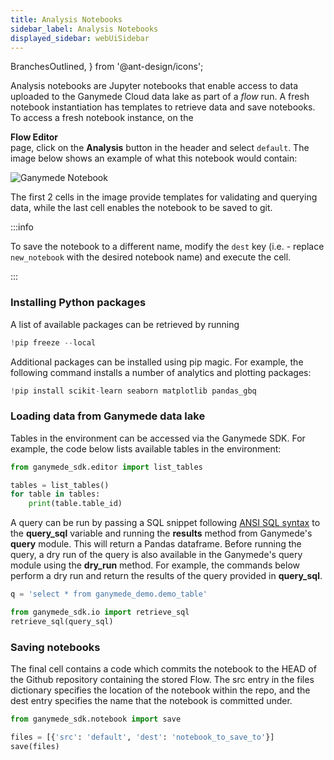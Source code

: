 ```yaml
---
title: Analysis Notebooks
sidebar_label: Analysis Notebooks
displayed_sidebar: webUiSidebar
---
```


  BranchesOutlined,
} from '@ant-design/icons';

Analysis notebooks are Jupyter notebooks that enable access to data uploaded to the Ganymede Cloud data lake as part of a _flow_ run.  A fresh notebook instantiation has templates to retrieve data and save notebooks.  To access a fresh notebook instance, on the <div className="button darkblue_button"><BranchesOutlined /> **Flow Editor**</div> page, click on the **Analysis** button in the header and select `default`.  The image below shows an example of what this notebook would contain:

![Ganymede Notebook](https://ganymede-bio.mo.cloudinary.net/apiServer/GanymedeNotebook_20230405.png)

The first 2 cells in the image provide templates for validating and querying data, while the last cell enables the notebook to be saved to git.

:::info

To save the notebook to a different name, modify the `dest` key (i.e. - replace `new_notebook` with the desired notebook name) and execute the cell.

:::

### Installing Python packages

A list of available packages can be retrieved by running

```python
!pip freeze --local
```

Additional packages can be installed using pip magic.  For example, the following command installs a number of analytics and plotting packages:

```python
!pip install scikit-learn seaborn matplotlib pandas_gbq
```

### Loading data from Ganymede data lake

Tables in the environment can be accessed via the Ganymede SDK.  For example, the code below lists available tables in the environment:

```python
from ganymede_sdk.editor import list_tables

tables = list_tables()
for table in tables:
    print(table.table_id)
```

A query can be run by passing a SQL snippet following [ANSI SQL syntax](https://cloud.google.com/bigquery/docs/reference/standard-sql/query-syntax) to the __query_sql__ variable and running the __results__ method from Ganymede's __query__ module. This will return a Pandas dataframe. Before running the query, a dry run of the query is also available in the Ganymede's query module using the __dry_run__ method. For example, the commands below perform a dry run and return the results of the query provided in __query_sql__.

```python
q = 'select * from ganymede_demo.demo_table'
```
```python
from ganymede_sdk.io import retrieve_sql
retrieve_sql(query_sql)
```

### Saving notebooks

The final cell contains a code which commits the notebook to the HEAD of the Github repository containing the stored Flow.  The src entry in the files dictionary specifies the location of the notebook within the repo, and the dest entry specifies the name that the notebook is committed under.

```python
from ganymede_sdk.notebook import save

files = [{'src': 'default', 'dest': 'notebook_to_save_to'}]
save(files)
```